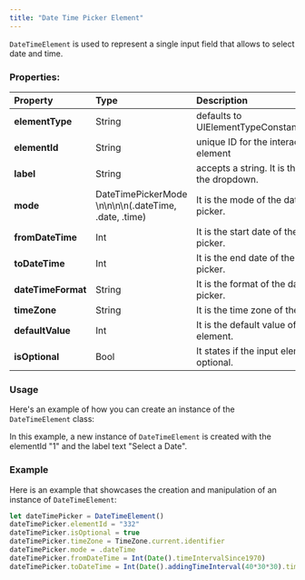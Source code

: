 ```yaml
---
title: "Date Time Picker Element"
---
```


`DateTimeElement` is used to represent a single input field that allows to select date and time.

### Properties:

| Property           | Type                                                 | Description                                        |
| :------------------ | :---------------------------------------------------- | :-------------------------------------------------- |
| **elementType**    | String                                               | defaults to UIElementTypeConstants.dropdown        |
| **elementId**      | String                                               | unique ID for the interaction element              |
| **label**          | String                                               | accepts a string. It is the label of the dropdown. |
| **mode**           | DateTimePickerMode \n\n\n\n(.dateTime, .date, .time) | It is the mode of the date time picker.            |
| **fromDateTime**   | Int                                                  | It is the start date of the date time picker.      |
| **toDateTime**     | Int                                                  | It is the end date of the date time picker.        |
| **dateTimeFormat** | String                                               | It is the format of the date time picker.          |
| **timeZone**       | String                                               | It is the time zone of the given date.             |
| **defaultValue**   | Int                                                  | It is the default value of the input element.      |
| **isOptional**     | Bool                                                 | It states if the input element is optional.        |

### Usage

Here's an example of how you can create an instance of the `DateTimeElement` class:

In this example, a new instance of `DateTimeElement` is created with the elementId "1" and the label text "Select a Date".

### Example

Here is an example that showcases the creation and manipulation of an instance of `DateTimeElement`:

```javascript
let dateTimePicker = DateTimeElement()
dateTimePicker.elementId = "332"
dateTimePicker.isOptional = true
dateTimePicker.timeZone = TimeZone.current.identifier
dateTimePicker.mode = .dateTime
dateTimePicker.fromDateTime = Int(Date().timeIntervalSince1970)
dateTimePicker.toDateTime = Int(Date().addingTimeInterval(40*30*30).timeIntervalSince1970)
```
